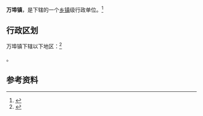 {{中国乡级行政区|36/01/23/101/000}}

'''万埠镇'''，是{{PRC admin/fullname|36/01/23/101/000|3}}下辖的一个[[乡镇|乡镇]]级行政单位。<ref>{{PRC admin/ref sgc|{{PRC admin/parent|36/01/23/101/000}}}}</ref>

== 行政区划 ==

万埠镇下辖以下地区：<ref>{{PRC admin/ref sgc|36/01/23/101/000}}</ref>

{{PRC admin/children|36/01/23/101/000}}。

== 参考资料 ==

{{reflist}}

{{行政区划小作品}}
{{PRC admin/navcat|36/01/23/101/000}}